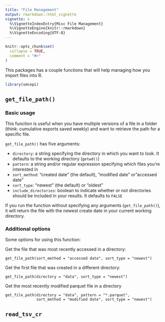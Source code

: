 ```yaml
---
title: "File Management"
output: rmarkdown::html_vignette
vignette: >
  %\VignetteIndexEntry{Misc File Management}
  %\VignetteEngine{knitr::rmarkdown}
  %\VignetteEncoding{UTF-8}
---
```


```r
knitr::opts_chunk$set(
  collapse = TRUE,
  comment = "#>"
)
```

This packages has a couple functions that will help managing how you import files into R. 

```r
library(smcepi)
```

## `get_file_path()`

### Basic usage

This function is useful when you have multiple versions of a file in a folder (think: cumulative exports saved weekly) and want to retrieve the path for a specific file. 

`get_file_path()` has five arguments:

* `directory`: a string specifying the directory in which you want to look. It defaults to the working directory (`getwd()`)
* `pattern`: a string and/or regular expression specifying which files you're interested in
* `sort_method`: "created date" (the default), "modified date" or"accessed date"
* `sort_type`: "newest" (the default) or "oldest"
* `include_directories`: boolean to indicate whether or not directories should be included in your results. It defaults to `FALSE`

If you run the function without specifying any arguments (`get_file_path()`), it will return the file with the newest create date in your current working directory. 

### Additional options
Some options for using this function:

Get the file that was most recently accessed in a directory:
```
get_file_path(sort_method = "accessed date", sort_type = "newest")
```

Get the first file that was created in a different directory:
```
get_file_path(directory = "data", sort_type = "newest")
```

Get the most recently modified parquet file in a directory
```
get_file_path(directory = "data", pattern = "*.parquet",
              sort_method = "modified date", sort_type = "newest")
```

## `read_tsv_cr`
